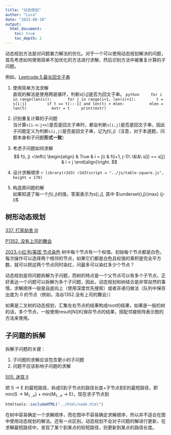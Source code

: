 ```yaml
---
title: "动态规划"
author: "Luca"
date: "2023-08-10"
output: 
  html_document:
    toc: true
    toc_depth: 2
---
```


动态规划方法是对问题暴力解法的优化。对于一个可以使用动态规划解决的问题，首先考虑如何使用简单不加优化的方法进行求解，然后识别方法中被重复计算的子问题。

例如，[Leetcode.5.最长回文子串](https://leetcode.cn/submissions/detail/454289347/)

1. 使用简单方法求解  
直观的解法是使用两层循环，判断s[i:j]是否为回文子串。
    ```python
    for i in range(len(s)):
      for j in range(i+1, len(s)+1):
        t = s[i:j]
        if t == t[::-1] and len(t) > mlen:
          mlen = len(t)
          mstr = t
    print(mstr)
    ```
2. 识别重复计算的子问题  
当计算`s[i-n:j+n]`是否是回文子串时，都会判断`s[i,j]`是否是回文子串，因此子问题定义为判断`s[i,j]`是否是回文子串，记为$f(i, j)$（注意，对于本道题，问题本身和子问题**形式一致**）

3. 考虑子问题如何求解
$$
f(i, j) =\left\{
\begin{align}
& True & i = j\\
& f(i+1, j-1)\ \&\&\ s[i] == s[j] & i < j
\end{align}\right.
$$
4. 设计求解顺序
    ```r
library(r2d3)
r2d3(script = "../js/table-square.js", height = 170)
    ```
5. 构造原问题的解  
如果知道了每一个$f(i,j)$的值，答案表示为$s[i, j]$, 其中 $\underset{i,j}{max} (j-i)$

## 树形动态规划
[337. 打家劫舍 III](https://leetcode.cn/problems/house-robber-iii/) 

[P1352. 没有上司的舞会](https://www.luogu.com.cn/problem/P1352)

[2023.小红书/美团 节点染色](https://mp.weixin.qq.com/s/NVSAjmmL48_PtLIOKXVQqg) 树中每个节点有一个权值。初始每个节点都是白色，每次操作可以选择两个相邻的节点，如果它们都是白色且权值的乘积是完全平方数，就可以把这两个节点同时染红，问最多可以染红多少个节点？

动态规划是将问题拆解为子问题，而树的特点是一个父节点可以有多个子节点，正好表达一个问题可以拆解为多个子问题，因此，动态规划和树结合是非常自然的事情，求解顺序一般是自底向上（使用深度优先搜索）或者非递归做法（队列中保存出度为 0 的节点（例如，洛谷1352.没有上司的舞会））

如果是二叉树的动态规划，汇集左右节点的结果构成root的结果，如果是一般的树的话，多个节点，一般使用result[N][K]保存节点的结果，搭配邻接矩阵表示图的方法来使用。

## 子问题的拆解
拆解子问题的关键：

1. 子问题的求解应该包含更小的子问题
2. 问题不应该影响子问题的求解

[505. 迷宫 II](https://leetcode.cn/problems/the-maze-ii/?envType=study-plan-v2&envId=premium-algo-100)

把 S -> E 的最短路径，拆成S到子节点的路径长度+子节点到E的最短路径，即min(S -> M$_{1...n}$) + min(M$_{1...n}$ -> E)，现在求子节点到

```r
htmltools::includeHTML("../html/node.html")
```
在树中容易确定一个求解顺序，而在图中不容易确定求解顺序，所以并不适合在图中使用动态规划的解法。还有一点区别，动态规划不会对子问题的解进行更新，在求解最短路径中，发现了某个到某点的较短路径，则更新到某点的路径长度。

